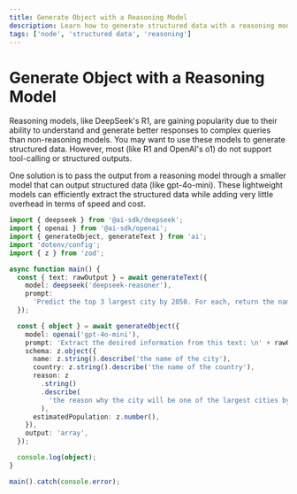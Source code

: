 ```yaml
---
title: Generate Object with a Reasoning Model
description: Learn how to generate structured data with a reasoning model using the AI SDK and Node
tags: ['node', 'structured data', 'reasoning']
---
```


# Generate Object with a Reasoning Model

Reasoning models, like DeepSeek's R1, are gaining popularity due to their ability to understand and generate better responses to complex queries than non-reasoning models.
You may want to use these models to generate structured data. However, most (like R1 and OpenAI's o1) do not support tool-calling or structured outputs.

One solution is to pass the output from a reasoning model through a smaller model that can output structured data (like gpt-4o-mini). These lightweight models can efficiently extract the structured data while adding very little overhead in terms of speed and cost.

```ts
import { deepseek } from '@ai-sdk/deepseek';
import { openai } from '@ai-sdk/openai';
import { generateObject, generateText } from 'ai';
import 'dotenv/config';
import { z } from 'zod';

async function main() {
  const { text: rawOutput } = await generateText({
    model: deepseek('deepseek-reasoner'),
    prompt:
      'Predict the top 3 largest city by 2050. For each, return the name, the country, the reason why it will on the list, and the estimated population in millions.',
  });

  const { object } = await generateObject({
    model: openai('gpt-4o-mini'),
    prompt: 'Extract the desired information from this text: \n' + rawOutput,
    schema: z.object({
      name: z.string().describe('the name of the city'),
      country: z.string().describe('the name of the country'),
      reason: z
        .string()
        .describe(
          'the reason why the city will be one of the largest cities by 2050',
        ),
      estimatedPopulation: z.number(),
    }),
    output: 'array',
  });

  console.log(object);
}

main().catch(console.error);
```
